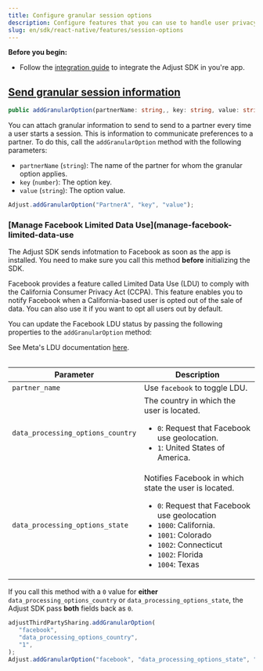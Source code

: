 ```yaml
---
title: Configure granular session options
description: Configure features that you can use to handle user privacy in your app.
slug: en/sdk/react-native/features/session-options
---
```


**Before you begin:**

-  Follow the [integration guide](/en/sdk/android) to integrate the Adjust SDK in you're app.

## [Send granular session information](send-granular-information)

<CodeBlock title="Method signature">

```ts
public addGranularOption(partnerName: string,, key: string, value: string): void
```

</CodeBlock>

You can attach granular information to send to send to a partner every time a user starts a session. This is information to communicate preferences to a partner. To do this, call the `addGranularOption` method with the following parameters:

-  `partnerName` (`string`): The name of the partner for whom the granular option applies.
-  `key` (`number`): The option key.
-  `value` (`string`): The option value.

```jsx
Adjust.addGranularOption("PartnerA", "key", "value");
```

### [Manage Facebook Limited Data Use](manage-facebook-limited-data-use

<Callout type="important">

The Adjust SDK sends infotmation to Facebook as soon as the app is installed. You need to make sure you call this method **before** initializing the SDK.

</Callout>

Facebook provides a feature called Limited Data Use (LDU) to comply with the California Consumer Privacy Act (CCPA). This feature enables you to notify Facebook when a California-based user is opted out of the sale of data. You can also use it if you want to opt all users out by default.

You can update the Facebook LDU status by passing the following properties to the `addGranularOption` method:

<Callout type="seealso" title="An optional title">

See Meta's LDU documentation [here](https://developers.facebook.com/docs/marketing-apis/data-processing-options#audience-network-sdk).

</Callout>

<Table>

| Parameter                         | Description                                                                                                                                                                                                                                      |
| --------------------------------- | ------------------------------------------------------------------------------------------------------------------------------------------------------------------------------------------------------------------------------------------------ |
| `partner_name`                    | Use `facebook` to toggle LDU.                                                                                                                                                                                                                    |
| `data_processing_options_country` | The country in which the user is located.<ul><li>`0`: Request that Facebook use geolocation.</li><li>`1`: United States of America.</li></ul>                                                                                                    |
| `data_processing_options_state`   | Notifies Facebook in which state the user is located.<ul><li>`0`: Request that Facebook use geolocation</li><li>`1000`: California.</li><li>`1001`: Colorado</li><li>`1002`: Connecticut</li><li>`1002`: Florida</li><li>`1004`: Texas</li></ul> |

</Table>

<Callout type="note">

If you call this method with a `0` value for **either** `data_processing_options_country` or `data_processing_options_state`, the Adjust SDK pass **both** fields back as `0`.

</Callout>

```jsx
adjustThirdPartySharing.addGranularOption(
   "facebook",
   "data_processing_options_country",
   "1",
);
Adjust.addGranularOption("facebook", "data_processing_options_state", "1105");
```
